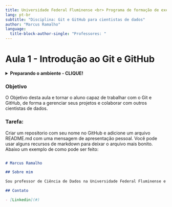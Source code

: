 ```yaml
---
title: Universidade Federal Fluminense <br> Programa de formação de executivos <br> Ciência de dados
lang: pt-br
subtitle: "Disciplina: Git e GitHub para cientistas de dados"
author: "Marcus Ramalho"
language: 
  title-block-author-single: "Professores: "
---
```


# Aula 1 - Introdução ao Git e GitHub

<details>

<summary>**Preparando o ambiente - CLIQUE!** </summary>

[CLIQUE AQUI PARA BAIXAR O GIT BASH](https://git-scm.com/downloads)

[CLIQUE AQUI PARA BAIXAR O GITHUB CLI](https://cli.github.com/)

[CLIQUE AQUI PARA BAIXAR O GITHUB DESKTOP](https://desktop.github.com/)

[CLIQUE AQUI PARA CRIAR UMA CONTA NO GITHUB](https://github.com)


No git bash, execute os seguintes comandos:

```bash

git config --global user.name "Seu_Nome"

git config --global user.email "Se_email"

```

Alguns comandos e casos importantes:

Desfazendo um commit:

```bash

git reset HEAD~1

```

Voltando para um commit anterior:

```bash

git reset --hard <commit_hash>

```

Adicionar uma branch remota a origem:

```bash

git remote add origin <url_do_repositorio>

```

adicionar um repositorio upstream, o repositorio original:

```bash

git remote add upstream <url_do_repositorio>

```

fazendo um pull request:

```bash

git fetch upstream

git merge upstream/main

git push origin main

```

</details>

### Objetivo

O Objetivo desta aula e tornar o aluno capaz de trabalhar com o Git e GitHub, de forma a gerenciar seus projetos e colaborar com outros cientistas de dados.



### Tarefa:

Criar um repositorio com seu nome no GitHub e adicione um arquivo README.md com uma mensagem de apresentação pessoal. Você pode usar alguns recursos de markdown para deixar o arquivo mais bonito. Abaixo um exemplo de como pode ser feito:

```markdown

# Marcus Ramalho

## Sobre mim

Sou professor de Ciência de Dados na Universidade Federal Fluminense e atuo como cientista de dados em uma empresa de consultoria. Tenho experiência em projetos de análise de dados, machine learning e big data.

## Contato

- [Linkedin](#)


```